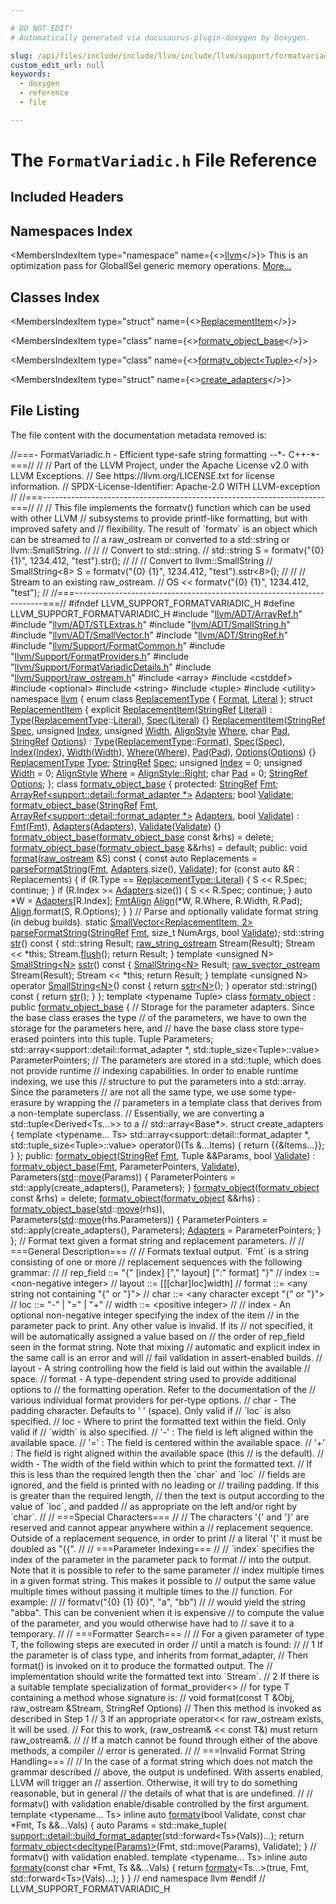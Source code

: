 ```yaml
---

# DO NOT EDIT!
# Automatically generated via docusaurus-plugin-doxygen by Doxygen.

slug: /api/files/include/include/llvm/include/llvm/support/formatvariadic-h
custom_edit_url: null
keywords:
  - doxygen
  - reference
  - file

---
```





# The `FormatVariadic.h` File Reference

<DoxygenPage pluginConfig={pluginConfig}>



## Included Headers

<IncludesList>
<IncludesListItem
  filePath="llvm/ADT/ArrayRef.h"
  permalink="/docs/api/files/include/include/llvm/include/llvm/adt/arrayref-h"
  isLocal="true" />
<IncludesListItem
  filePath="llvm/ADT/STLExtras.h"
  permalink="/docs/api/files/include/include/llvm/include/llvm/adt/stlextras-h"
  isLocal="true" />
<IncludesListItem
  filePath="llvm/ADT/SmallString.h"
  permalink="/docs/api/files/include/include/llvm/include/llvm/adt/smallstring-h"
  isLocal="true" />
<IncludesListItem
  filePath="llvm/ADT/SmallVector.h"
  permalink="/docs/api/files/include/include/llvm/include/llvm/adt/smallvector-h"
  isLocal="true" />
<IncludesListItem
  filePath="llvm/ADT/StringRef.h"
  permalink="/docs/api/files/include/include/llvm/include/llvm/adt/stringref-h"
  isLocal="true" />
<IncludesListItem
  filePath="llvm/Support/FormatCommon.h"
  permalink="/docs/api/files/include/include/llvm/include/llvm/support/formatcommon-h"
  isLocal="true" />
<IncludesListItem
  filePath="llvm/Support/FormatProviders.h"
  permalink="/docs/api/files/include/include/llvm/include/llvm/support/formatproviders-h"
  isLocal="true" />
<IncludesListItem
  filePath="llvm/Support/FormatVariadicDetails.h"
  permalink="/docs/api/files/include/include/llvm/include/llvm/support/formatvariadicdetails-h"
  isLocal="true" />
<IncludesListItem
  filePath="llvm/Support/raw_ostream.h"
  permalink="/docs/api/files/include/include/llvm/include/llvm/support/raw-ostream-h"
  isLocal="true" />
<IncludesListItem
  filePath="array"
  permalink=""
  isLocal="false" />
<IncludesListItem
  filePath="cstddef"
  permalink=""
  isLocal="false" />
<IncludesListItem
  filePath="optional"
  permalink=""
  isLocal="false" />
<IncludesListItem
  filePath="string"
  permalink=""
  isLocal="false" />
<IncludesListItem
  filePath="tuple"
  permalink=""
  isLocal="false" />
<IncludesListItem
  filePath="utility"
  permalink=""
  isLocal="false" />
</IncludesList>

## Namespaces Index

<MembersIndex>

<MembersIndexItem
  type="namespace"
  name={<><a href="/docs/api/namespaces/llvm">llvm</a></>}>
This is an optimization pass for GlobalISel generic memory operations. <a href="/docs/api/namespaces/llvm/#details">More...</a>
</MembersIndexItem>

</MembersIndex>

## Classes Index

<MembersIndex>

<MembersIndexItem
  type="struct"
  name={<><a href="/docs/api/structs/llvm/replacementitem">ReplacementItem</a></>}>
</MembersIndexItem>

<MembersIndexItem
  type="class"
  name={<><a href="/docs/api/classes/llvm/formatv-object-base">formatv_object_base</a></>}>
</MembersIndexItem>

<MembersIndexItem
  type="class"
  name={<><a href="/docs/api/classes/llvm/formatv-object">formatv_object&lt;Tuple&gt;</a></>}>
</MembersIndexItem>

<MembersIndexItem
  type="struct"
  name={<><a href="/docs/api/structs/llvm/formatv-object/create-adapters">create_adapters</a></>}>
</MembersIndexItem>

</MembersIndex>


## File Listing

The file content with the documentation metadata removed is:

<ProgramListing>

<Link id="l00001" /><CodeLine lineNumber="1"><span class="doxyHighlightComment">//===- FormatVariadic.h - Efficient type-safe string formatting --&#42;- C++-&#42;-===//</span></CodeLine>
<Link id="l00002" /><CodeLine lineNumber="2"><span class="doxyHighlightComment">//</span></CodeLine>
<Link id="l00003" /><CodeLine lineNumber="3"><span class="doxyHighlightComment">// Part of the LLVM Project, under the Apache License v2.0 with LLVM Exceptions.</span></CodeLine>
<Link id="l00004" /><CodeLine lineNumber="4"><span class="doxyHighlightComment">// See https://llvm.org/LICENSE.txt for license information.</span></CodeLine>
<Link id="l00005" /><CodeLine lineNumber="5"><span class="doxyHighlightComment">// SPDX-License-Identifier: Apache-2.0 WITH LLVM-exception</span></CodeLine>
<Link id="l00006" /><CodeLine lineNumber="6"><span class="doxyHighlightComment">//</span></CodeLine>
<Link id="l00007" /><CodeLine lineNumber="7"><span class="doxyHighlightComment">//===----------------------------------------------------------------------===//</span></CodeLine>
<Link id="l00008" /><CodeLine lineNumber="8"><span class="doxyHighlightComment">//</span></CodeLine>
<Link id="l00009" /><CodeLine lineNumber="9"><span class="doxyHighlightComment">// This file implements the formatv() function which can be used with other LLVM</span></CodeLine>
<Link id="l00010" /><CodeLine lineNumber="10"><span class="doxyHighlightComment">// subsystems to provide printf-like formatting, but with improved safety and</span></CodeLine>
<Link id="l00011" /><CodeLine lineNumber="11"><span class="doxyHighlightComment">// flexibility.  The result of &#96;formatv&#96; is an object which can be streamed to</span></CodeLine>
<Link id="l00012" /><CodeLine lineNumber="12"><span class="doxyHighlightComment">// a raw&#95;ostream or converted to a std::string or llvm::SmallString.</span></CodeLine>
<Link id="l00013" /><CodeLine lineNumber="13"><span class="doxyHighlightComment">//</span></CodeLine>
<Link id="l00014" /><CodeLine lineNumber="14"><span class="doxyHighlightComment">//   // Convert to std::string.</span></CodeLine>
<Link id="l00015" /><CodeLine lineNumber="15"><span class="doxyHighlightComment">//   std::string S = formatv(&quot;&#123;0&#125; &#123;1&#125;&quot;, 1234.412, &quot;test&quot;).str();</span></CodeLine>
<Link id="l00016" /><CodeLine lineNumber="16"><span class="doxyHighlightComment">//</span></CodeLine>
<Link id="l00017" /><CodeLine lineNumber="17"><span class="doxyHighlightComment">//   // Convert to llvm::SmallString</span></CodeLine>
<Link id="l00018" /><CodeLine lineNumber="18"><span class="doxyHighlightComment">//   SmallString&lt;8&gt; S = formatv(&quot;&#123;0&#125; &#123;1&#125;&quot;, 1234.412, &quot;test&quot;).sstr&lt;8&gt;();</span></CodeLine>
<Link id="l00019" /><CodeLine lineNumber="19"><span class="doxyHighlightComment">//</span></CodeLine>
<Link id="l00020" /><CodeLine lineNumber="20"><span class="doxyHighlightComment">//   // Stream to an existing raw&#95;ostream.</span></CodeLine>
<Link id="l00021" /><CodeLine lineNumber="21"><span class="doxyHighlightComment">//   OS &lt;&lt; formatv(&quot;&#123;0&#125; &#123;1&#125;&quot;, 1234.412, &quot;test&quot;);</span></CodeLine>
<Link id="l00022" /><CodeLine lineNumber="22"><span class="doxyHighlightComment">//</span></CodeLine>
<Link id="l00023" /><CodeLine lineNumber="23"><span class="doxyHighlightComment">//===----------------------------------------------------------------------===//</span></CodeLine>
<Link id="l00024" /><CodeLine lineNumber="24"></CodeLine>
<Link id="l00025" /><CodeLine lineNumber="25"><span class="doxyHighlightPreprocessor">#ifndef LLVM&#95;SUPPORT&#95;FORMATVARIADIC&#95;H</span></CodeLine>
<Link id="l00026" /><CodeLine lineNumber="26"><span class="doxyHighlightPreprocessor">#define LLVM&#95;SUPPORT&#95;FORMATVARIADIC&#95;H</span></CodeLine>
<Link id="l00027" /><CodeLine lineNumber="27"></CodeLine>
<Link id="l00028" /><CodeLine lineNumber="28"><span class="doxyHighlightPreprocessor">#include &quot;<a href="/docs/api/files/include/include/llvm/include/llvm/adt/arrayref-h">llvm/ADT/ArrayRef.h</a>&quot;</span></CodeLine>
<Link id="l00029" /><CodeLine lineNumber="29"><span class="doxyHighlightPreprocessor">#include &quot;<a href="/docs/api/files/include/include/llvm/include/llvm/adt/stlextras-h">llvm/ADT/STLExtras.h</a>&quot;</span></CodeLine>
<Link id="l00030" /><CodeLine lineNumber="30"><span class="doxyHighlightPreprocessor">#include &quot;<a href="/docs/api/files/include/include/llvm/include/llvm/adt/smallstring-h">llvm/ADT/SmallString.h</a>&quot;</span></CodeLine>
<Link id="l00031" /><CodeLine lineNumber="31"><span class="doxyHighlightPreprocessor">#include &quot;<a href="/docs/api/files/include/include/llvm/include/llvm/adt/smallvector-h">llvm/ADT/SmallVector.h</a>&quot;</span></CodeLine>
<Link id="l00032" /><CodeLine lineNumber="32"><span class="doxyHighlightPreprocessor">#include &quot;<a href="/docs/api/files/include/include/llvm/include/llvm/adt/stringref-h">llvm/ADT/StringRef.h</a>&quot;</span></CodeLine>
<Link id="l00033" /><CodeLine lineNumber="33"><span class="doxyHighlightPreprocessor">#include &quot;<a href="/docs/api/files/include/include/llvm/include/llvm/support/formatcommon-h">llvm/Support/FormatCommon.h</a>&quot;</span></CodeLine>
<Link id="l00034" /><CodeLine lineNumber="34"><span class="doxyHighlightPreprocessor">#include &quot;<a href="/docs/api/files/include/include/llvm/include/llvm/support/formatproviders-h">llvm/Support/FormatProviders.h</a>&quot;</span></CodeLine>
<Link id="l00035" /><CodeLine lineNumber="35"><span class="doxyHighlightPreprocessor">#include &quot;<a href="/docs/api/files/include/include/llvm/include/llvm/support/formatvariadicdetails-h">llvm/Support/FormatVariadicDetails.h</a>&quot;</span></CodeLine>
<Link id="l00036" /><CodeLine lineNumber="36"><span class="doxyHighlightPreprocessor">#include &quot;<a href="/docs/api/files/include/include/llvm/include/llvm/support/raw-ostream-h">llvm/Support/raw&#95;ostream.h</a>&quot;</span></CodeLine>
<Link id="l00037" /><CodeLine lineNumber="37"><span class="doxyHighlightPreprocessor">#include &lt;array&gt;</span></CodeLine>
<Link id="l00038" /><CodeLine lineNumber="38"><span class="doxyHighlightPreprocessor">#include &lt;cstddef&gt;</span></CodeLine>
<Link id="l00039" /><CodeLine lineNumber="39"><span class="doxyHighlightPreprocessor">#include &lt;optional&gt;</span></CodeLine>
<Link id="l00040" /><CodeLine lineNumber="40"><span class="doxyHighlightPreprocessor">#include &lt;string&gt;</span></CodeLine>
<Link id="l00041" /><CodeLine lineNumber="41"><span class="doxyHighlightPreprocessor">#include &lt;tuple&gt;</span></CodeLine>
<Link id="l00042" /><CodeLine lineNumber="42"><span class="doxyHighlightPreprocessor">#include &lt;utility&gt;</span></CodeLine>
<Link id="l00043" /><CodeLine lineNumber="43"></CodeLine>
<Link id="l00044" /><CodeLine lineNumber="44"><span class="doxyHighlightKeyword">namespace </span><span class="doxyHighlight"><a href="/docs/api/namespaces/llvm">llvm</a> &#123;</span></CodeLine>
<Link id="l00045" /><CodeLine lineNumber="45"></CodeLine>
<Link id="l00046" /><CodeLine lineNumber="46" lineLink="/docs/api/namespaces/llvm/#ab7530cd22b8952cb41774507dd40c6f3a520d0db389f362bf79ef56ca0af3dcab"><span class="doxyHighlightKeyword">enum class</span><span class="doxyHighlight"> <a href="/docs/api/namespaces/llvm/#ab7530cd22b8952cb41774507dd40c6f3">ReplacementType</a> &#123; <a href="/docs/api/namespaces/llvm/#ab7530cd22b8952cb41774507dd40c6f3a520d0db389f362bf79ef56ca0af3dcab">Format</a>, <a href="/docs/api/namespaces/llvm/#ab7530cd22b8952cb41774507dd40c6f3ad7da1b76e5799f53a399b7a96ba67437">Literal</a> &#125;;</span></CodeLine>
<Link id="l00047" /><CodeLine lineNumber="47"></CodeLine>
<Link id="l00048" /><CodeLine lineNumber="48" lineLink="/docs/api/structs/llvm/replacementitem"><span class="doxyHighlightKeyword">struct </span><span class="doxyHighlight"><a href="/docs/api/structs/llvm/replacementitem/#a50fb2c8a5cad6f67e1480022a3c579ef">ReplacementItem</a> &#123;</span></CodeLine>
<Link id="l00049" /><CodeLine lineNumber="49" lineLink="/docs/api/structs/llvm/replacementitem/#a50fb2c8a5cad6f67e1480022a3c579ef"><span class="doxyHighlight">  </span><span class="doxyHighlightKeyword">explicit</span><span class="doxyHighlight"> <a href="/docs/api/structs/llvm/replacementitem/#a50fb2c8a5cad6f67e1480022a3c579ef">ReplacementItem</a>(<a href="/docs/api/classes/llvm/stringref">StringRef</a> <a href="/docs/api/namespaces/llvm/#ab7530cd22b8952cb41774507dd40c6f3ad7da1b76e5799f53a399b7a96ba67437">Literal</a>)</span></CodeLine>
<Link id="l00050" /><CodeLine lineNumber="50"><span class="doxyHighlight">      : <a href="/docs/api/structs/llvm/replacementitem/#aecd8934ecbef278d0bc51e2882329742">Type</a>(<a href="/docs/api/namespaces/llvm/#ab7530cd22b8952cb41774507dd40c6f3">ReplacementType</a>::<a href="/docs/api/namespaces/llvm/#ab7530cd22b8952cb41774507dd40c6f3ad7da1b76e5799f53a399b7a96ba67437">Literal</a>), <a href="/docs/api/structs/llvm/replacementitem/#af74d1bc812fb5e29c9d62214bfda267e">Spec</a>(<a href="/docs/api/namespaces/llvm/#ab7530cd22b8952cb41774507dd40c6f3ad7da1b76e5799f53a399b7a96ba67437">Literal</a>) &#123;&#125;</span></CodeLine>
<Link id="l00051" /><CodeLine lineNumber="51" lineLink="/docs/api/structs/llvm/replacementitem/#ad01e73463b1e61aa46ad4500058dde88"><span class="doxyHighlight">  <a href="/docs/api/structs/llvm/replacementitem/#ad01e73463b1e61aa46ad4500058dde88">ReplacementItem</a>(<a href="/docs/api/classes/llvm/stringref">StringRef</a> <a href="/docs/api/structs/llvm/replacementitem/#af74d1bc812fb5e29c9d62214bfda267e">Spec</a>, </span><span class="doxyHighlightKeywordType">unsigned</span><span class="doxyHighlight"> <a href="/docs/api/structs/llvm/replacementitem/#a15b126dea4b958287fbf7082a5b07810">Index</a>, </span><span class="doxyHighlightKeywordType">unsigned</span><span class="doxyHighlight"> <a href="/docs/api/structs/llvm/replacementitem/#a7713c86ec87c24d10b938ce323d70858">Width</a>,</span></CodeLine>
<Link id="l00052" /><CodeLine lineNumber="52"><span class="doxyHighlight">                  <a href="/docs/api/namespaces/llvm/#a2554a96c67bdd7d0a62855a844ec55b0">AlignStyle</a> <a href="/docs/api/structs/llvm/replacementitem/#a90e110a31237911dc9a78bfe5d054be6">Where</a>, </span><span class="doxyHighlightKeywordType">char</span><span class="doxyHighlight"> <a href="/docs/api/structs/llvm/replacementitem/#acf1f31c89c9525af4f2168c8d240a5cb">Pad</a>, <a href="/docs/api/classes/llvm/stringref">StringRef</a> <a href="/docs/api/structs/llvm/replacementitem/#a635fe74171d923f4b96088492bf1d488">Options</a>)</span></CodeLine>
<Link id="l00053" /><CodeLine lineNumber="53"><span class="doxyHighlight">      : <a href="/docs/api/structs/llvm/replacementitem/#aecd8934ecbef278d0bc51e2882329742">Type</a>(<a href="/docs/api/namespaces/llvm/#ab7530cd22b8952cb41774507dd40c6f3">ReplacementType</a>::<a href="/docs/api/namespaces/llvm/#ab7530cd22b8952cb41774507dd40c6f3a520d0db389f362bf79ef56ca0af3dcab">Format</a>), <a href="/docs/api/structs/llvm/replacementitem/#af74d1bc812fb5e29c9d62214bfda267e">Spec</a>(<a href="/docs/api/structs/llvm/replacementitem/#af74d1bc812fb5e29c9d62214bfda267e">Spec</a>), <a href="/docs/api/structs/llvm/replacementitem/#a15b126dea4b958287fbf7082a5b07810">Index</a>(<a href="/docs/api/structs/llvm/replacementitem/#a15b126dea4b958287fbf7082a5b07810">Index</a>), <a href="/docs/api/structs/llvm/replacementitem/#a7713c86ec87c24d10b938ce323d70858">Width</a>(<a href="/docs/api/structs/llvm/replacementitem/#a7713c86ec87c24d10b938ce323d70858">Width</a>),</span></CodeLine>
<Link id="l00054" /><CodeLine lineNumber="54"><span class="doxyHighlight">        <a href="/docs/api/structs/llvm/replacementitem/#a90e110a31237911dc9a78bfe5d054be6">Where</a>(<a href="/docs/api/structs/llvm/replacementitem/#a90e110a31237911dc9a78bfe5d054be6">Where</a>), <a href="/docs/api/structs/llvm/replacementitem/#acf1f31c89c9525af4f2168c8d240a5cb">Pad</a>(<a href="/docs/api/structs/llvm/replacementitem/#acf1f31c89c9525af4f2168c8d240a5cb">Pad</a>), <a href="/docs/api/structs/llvm/replacementitem/#a635fe74171d923f4b96088492bf1d488">Options</a>(<a href="/docs/api/structs/llvm/replacementitem/#a635fe74171d923f4b96088492bf1d488">Options</a>) &#123;&#125;</span></CodeLine>
<Link id="l00055" /><CodeLine lineNumber="55"></CodeLine>
<Link id="l00056" /><CodeLine lineNumber="56" lineLink="/docs/api/structs/llvm/replacementitem/#aecd8934ecbef278d0bc51e2882329742"><span class="doxyHighlight">  <a href="/docs/api/namespaces/llvm/#ab7530cd22b8952cb41774507dd40c6f3">ReplacementType</a> <a href="/docs/api/structs/llvm/replacementitem/#aecd8934ecbef278d0bc51e2882329742">Type</a>;</span></CodeLine>
<Link id="l00057" /><CodeLine lineNumber="57" lineLink="/docs/api/structs/llvm/replacementitem/#af74d1bc812fb5e29c9d62214bfda267e"><span class="doxyHighlight">  <a href="/docs/api/classes/llvm/stringref">StringRef</a> <a href="/docs/api/structs/llvm/replacementitem/#af74d1bc812fb5e29c9d62214bfda267e">Spec</a>;</span></CodeLine>
<Link id="l00058" /><CodeLine lineNumber="58" lineLink="/docs/api/structs/llvm/replacementitem/#a15b126dea4b958287fbf7082a5b07810"><span class="doxyHighlight">  </span><span class="doxyHighlightKeywordType">unsigned</span><span class="doxyHighlight"> <a href="/docs/api/structs/llvm/replacementitem/#a15b126dea4b958287fbf7082a5b07810">Index</a> = 0;</span></CodeLine>
<Link id="l00059" /><CodeLine lineNumber="59" lineLink="/docs/api/structs/llvm/replacementitem/#a7713c86ec87c24d10b938ce323d70858"><span class="doxyHighlight">  </span><span class="doxyHighlightKeywordType">unsigned</span><span class="doxyHighlight"> <a href="/docs/api/structs/llvm/replacementitem/#a7713c86ec87c24d10b938ce323d70858">Width</a> = 0;</span></CodeLine>
<Link id="l00060" /><CodeLine lineNumber="60" lineLink="/docs/api/structs/llvm/replacementitem/#a90e110a31237911dc9a78bfe5d054be6"><span class="doxyHighlight">  <a href="/docs/api/namespaces/llvm/#a2554a96c67bdd7d0a62855a844ec55b0">AlignStyle</a> <a href="/docs/api/structs/llvm/replacementitem/#a90e110a31237911dc9a78bfe5d054be6">Where</a> = <a href="/docs/api/namespaces/llvm/#a2554a96c67bdd7d0a62855a844ec55b0a92b09c7c48c520c3c55e497875da437c">AlignStyle::Right</a>;</span></CodeLine>
<Link id="l00061" /><CodeLine lineNumber="61" lineLink="/docs/api/structs/llvm/replacementitem/#acf1f31c89c9525af4f2168c8d240a5cb"><span class="doxyHighlight">  </span><span class="doxyHighlightKeywordType">char</span><span class="doxyHighlight"> <a href="/docs/api/structs/llvm/replacementitem/#acf1f31c89c9525af4f2168c8d240a5cb">Pad</a> = 0;</span></CodeLine>
<Link id="l00062" /><CodeLine lineNumber="62" lineLink="/docs/api/structs/llvm/replacementitem/#a635fe74171d923f4b96088492bf1d488"><span class="doxyHighlight">  <a href="/docs/api/classes/llvm/stringref">StringRef</a> <a href="/docs/api/structs/llvm/replacementitem/#a635fe74171d923f4b96088492bf1d488">Options</a>;</span></CodeLine>
<Link id="l00063" /><CodeLine lineNumber="63"><span class="doxyHighlight">&#125;;</span></CodeLine>
<Link id="l00064" /><CodeLine lineNumber="64"></CodeLine>
<Link id="l00065" /><CodeLine lineNumber="65" lineLink="/docs/api/classes/llvm/formatv-object-base"><span class="doxyHighlightKeyword">class </span><span class="doxyHighlight"><a href="/docs/api/classes/llvm/formatv-object-base/#a5ecf8eb658bde7495b1e140fc67668d4">formatv&#95;object&#95;base</a> &#123;</span></CodeLine>
<Link id="l00066" /><CodeLine lineNumber="66"><span class="doxyHighlightKeyword">protected</span><span class="doxyHighlight">:</span></CodeLine>
<Link id="l00067" /><CodeLine lineNumber="67" lineLink="/docs/api/classes/llvm/formatv-object-base/#a454b6b825ab87db9fd04519ef66825dd"><span class="doxyHighlight">  <a href="/docs/api/classes/llvm/stringref">StringRef</a> <a href="/docs/api/classes/llvm/formatv-object-base/#a454b6b825ab87db9fd04519ef66825dd">Fmt</a>;</span></CodeLine>
<Link id="l00068" /><CodeLine lineNumber="68" lineLink="/docs/api/classes/llvm/formatv-object-base/#a9c3d07d59e6f327f85e31c78a38db685"><span class="doxyHighlight">  <a href="/docs/api/classes/llvm/arrayref">ArrayRef&lt;support::detail::format&#95;adapter &#42;&gt;</a> <a href="/docs/api/classes/llvm/formatv-object-base/#a9c3d07d59e6f327f85e31c78a38db685">Adapters</a>;</span></CodeLine>
<Link id="l00069" /><CodeLine lineNumber="69" lineLink="/docs/api/classes/llvm/formatv-object-base/#a03e52ddd60b2a1047b17ad0c5c5122dc"><span class="doxyHighlight">  </span><span class="doxyHighlightKeywordType">bool</span><span class="doxyHighlight"> <a href="/docs/api/classes/llvm/formatv-object-base/#a03e52ddd60b2a1047b17ad0c5c5122dc">Validate</a>;</span></CodeLine>
<Link id="l00070" /><CodeLine lineNumber="70"></CodeLine>
<Link id="l00071" /><CodeLine lineNumber="71" lineLink="/docs/api/classes/llvm/formatv-object-base/#a5ecf8eb658bde7495b1e140fc67668d4"><span class="doxyHighlight">  <a href="/docs/api/classes/llvm/formatv-object-base/#a5ecf8eb658bde7495b1e140fc67668d4">formatv&#95;object&#95;base</a>(<a href="/docs/api/classes/llvm/stringref">StringRef</a> <a href="/docs/api/classes/llvm/formatv-object-base/#a454b6b825ab87db9fd04519ef66825dd">Fmt</a>,</span></CodeLine>
<Link id="l00072" /><CodeLine lineNumber="72"><span class="doxyHighlight">                      <a href="/docs/api/classes/llvm/arrayref">ArrayRef&lt;support::detail::format&#95;adapter &#42;&gt;</a> <a href="/docs/api/classes/llvm/formatv-object-base/#a9c3d07d59e6f327f85e31c78a38db685">Adapters</a>,</span></CodeLine>
<Link id="l00073" /><CodeLine lineNumber="73"><span class="doxyHighlight">                      </span><span class="doxyHighlightKeywordType">bool</span><span class="doxyHighlight"> <a href="/docs/api/classes/llvm/formatv-object-base/#a03e52ddd60b2a1047b17ad0c5c5122dc">Validate</a>)</span></CodeLine>
<Link id="l00074" /><CodeLine lineNumber="74"><span class="doxyHighlight">      : <a href="/docs/api/classes/llvm/formatv-object-base/#a454b6b825ab87db9fd04519ef66825dd">Fmt</a>(<a href="/docs/api/classes/llvm/formatv-object-base/#a454b6b825ab87db9fd04519ef66825dd">Fmt</a>), <a href="/docs/api/classes/llvm/formatv-object-base/#a9c3d07d59e6f327f85e31c78a38db685">Adapters</a>(<a href="/docs/api/classes/llvm/formatv-object-base/#a9c3d07d59e6f327f85e31c78a38db685">Adapters</a>), <a href="/docs/api/classes/llvm/formatv-object-base/#a03e52ddd60b2a1047b17ad0c5c5122dc">Validate</a>(<a href="/docs/api/classes/llvm/formatv-object-base/#a03e52ddd60b2a1047b17ad0c5c5122dc">Validate</a>) &#123;&#125;</span></CodeLine>
<Link id="l00075" /><CodeLine lineNumber="75"></CodeLine>
<Link id="l00076" /><CodeLine lineNumber="76" lineLink="/docs/api/classes/llvm/formatv-object-base/#aa5c21ad581f8118b36c74491bb6e6e55"><span class="doxyHighlight">  <a href="/docs/api/classes/llvm/formatv-object-base/#aa5c21ad581f8118b36c74491bb6e6e55">formatv&#95;object&#95;base</a>(<a href="/docs/api/classes/llvm/formatv-object-base/#a5ecf8eb658bde7495b1e140fc67668d4">formatv&#95;object&#95;base</a> </span><span class="doxyHighlightKeyword">const</span><span class="doxyHighlight"> &amp;rhs) = </span><span class="doxyHighlightKeyword">delete</span><span class="doxyHighlight">;</span></CodeLine>
<Link id="l00077" /><CodeLine lineNumber="77" lineLink="/docs/api/classes/llvm/formatv-object-base/#a1fbeebe4e188bdddf6cfec3f89f7c6fd"><span class="doxyHighlight">  <a href="/docs/api/classes/llvm/formatv-object-base/#a1fbeebe4e188bdddf6cfec3f89f7c6fd">formatv&#95;object&#95;base</a>(<a href="/docs/api/classes/llvm/formatv-object-base/#a5ecf8eb658bde7495b1e140fc67668d4">formatv&#95;object&#95;base</a> &amp;&amp;rhs) = </span><span class="doxyHighlightKeywordFlow">default</span><span class="doxyHighlight">;</span></CodeLine>
<Link id="l00078" /><CodeLine lineNumber="78"></CodeLine>
<Link id="l00079" /><CodeLine lineNumber="79"><span class="doxyHighlightKeyword">public</span><span class="doxyHighlight">:</span></CodeLine>
<Link id="l00080" /><CodeLine lineNumber="80" lineLink="/docs/api/classes/llvm/formatv-object-base/#a1909dc6f7823cf0b4c30885197406471"><span class="doxyHighlight">  </span><span class="doxyHighlightKeywordType">void</span><span class="doxyHighlight"> <a href="/docs/api/classes/llvm/formatv-object-base/#a1909dc6f7823cf0b4c30885197406471">format</a>(<a href="/docs/api/classes/llvm/raw-ostream">raw&#95;ostream</a> &amp;S)</span><span class="doxyHighlightKeyword"> const </span><span class="doxyHighlight">&#123;</span></CodeLine>
<Link id="l00081" /><CodeLine lineNumber="81"><span class="doxyHighlight">    </span><span class="doxyHighlightKeyword">const</span><span class="doxyHighlight"> </span><span class="doxyHighlightKeyword">auto</span><span class="doxyHighlight"> Replacements = <a href="/docs/api/classes/llvm/formatv-object-base/#a3daaa42a47524368df5608cccd1f6b66">parseFormatString</a>(<a href="/docs/api/classes/llvm/formatv-object-base/#a454b6b825ab87db9fd04519ef66825dd">Fmt</a>, <a href="/docs/api/classes/llvm/formatv-object-base/#a9c3d07d59e6f327f85e31c78a38db685">Adapters</a>.size(), <a href="/docs/api/classes/llvm/formatv-object-base/#a03e52ddd60b2a1047b17ad0c5c5122dc">Validate</a>);</span></CodeLine>
<Link id="l00082" /><CodeLine lineNumber="82"><span class="doxyHighlight">    </span><span class="doxyHighlightKeywordFlow">for</span><span class="doxyHighlight"> (</span><span class="doxyHighlightKeyword">const</span><span class="doxyHighlight"> </span><span class="doxyHighlightKeyword">auto</span><span class="doxyHighlight"> &amp;R : Replacements) &#123;</span></CodeLine>
<Link id="l00083" /><CodeLine lineNumber="83"><span class="doxyHighlight">      </span><span class="doxyHighlightKeywordFlow">if</span><span class="doxyHighlight"> (R.Type == <a href="/docs/api/namespaces/llvm/#ab7530cd22b8952cb41774507dd40c6f3ad7da1b76e5799f53a399b7a96ba67437">ReplacementType::Literal</a>) &#123;</span></CodeLine>
<Link id="l00084" /><CodeLine lineNumber="84"><span class="doxyHighlight">        S &lt;&lt; R.Spec;</span></CodeLine>
<Link id="l00085" /><CodeLine lineNumber="85"><span class="doxyHighlight">        </span><span class="doxyHighlightKeywordFlow">continue</span><span class="doxyHighlight">;</span></CodeLine>
<Link id="l00086" /><CodeLine lineNumber="86"><span class="doxyHighlight">      &#125;</span></CodeLine>
<Link id="l00087" /><CodeLine lineNumber="87"><span class="doxyHighlight">      </span><span class="doxyHighlightKeywordFlow">if</span><span class="doxyHighlight"> (R.Index &gt;= <a href="/docs/api/classes/llvm/formatv-object-base/#a9c3d07d59e6f327f85e31c78a38db685">Adapters</a>.size()) &#123;</span></CodeLine>
<Link id="l00088" /><CodeLine lineNumber="88"><span class="doxyHighlight">        S &lt;&lt; R.Spec;</span></CodeLine>
<Link id="l00089" /><CodeLine lineNumber="89"><span class="doxyHighlight">        </span><span class="doxyHighlightKeywordFlow">continue</span><span class="doxyHighlight">;</span></CodeLine>
<Link id="l00090" /><CodeLine lineNumber="90"><span class="doxyHighlight">      &#125;</span></CodeLine>
<Link id="l00091" /><CodeLine lineNumber="91"></CodeLine>
<Link id="l00092" /><CodeLine lineNumber="92"><span class="doxyHighlight">      </span><span class="doxyHighlightKeyword">auto</span><span class="doxyHighlight"> &#42;W = <a href="/docs/api/classes/llvm/formatv-object-base/#a9c3d07d59e6f327f85e31c78a38db685">Adapters</a>&#91;R.Index&#93;;</span></CodeLine>
<Link id="l00093" /><CodeLine lineNumber="93"></CodeLine>
<Link id="l00094" /><CodeLine lineNumber="94"><span class="doxyHighlight">      <a href="/docs/api/structs/llvm/fmtalign">FmtAlign</a> <a href="/docs/api/structs/llvm/align">Align</a>(&#42;W, R.Where, R.Width, R.Pad);</span></CodeLine>
<Link id="l00095" /><CodeLine lineNumber="95"><span class="doxyHighlight">      <a href="/docs/api/structs/llvm/align">Align</a>.format(S, R.Options);</span></CodeLine>
<Link id="l00096" /><CodeLine lineNumber="96"><span class="doxyHighlight">    &#125;</span></CodeLine>
<Link id="l00097" /><CodeLine lineNumber="97"><span class="doxyHighlight">  &#125;</span></CodeLine>
<Link id="l00098" /><CodeLine lineNumber="98"></CodeLine>
<Link id="l00099" /><CodeLine lineNumber="99"><span class="doxyHighlight">  </span><span class="doxyHighlightComment">// Parse and optionally validate format string (in debug builds).</span></CodeLine>
<Link id="l00100" /><CodeLine lineNumber="100"><span class="doxyHighlight">  </span><span class="doxyHighlightKeyword">static</span><span class="doxyHighlight"> <a href="/docs/api/classes/llvm/smallvector">SmallVector&lt;ReplacementItem, 2&gt;</a></span></CodeLine>
<Link id="l00101" /><CodeLine lineNumber="101"><span class="doxyHighlight">  <a href="/docs/api/classes/llvm/formatv-object-base/#a3daaa42a47524368df5608cccd1f6b66">parseFormatString</a>(<a href="/docs/api/classes/llvm/stringref">StringRef</a> <a href="/docs/api/classes/llvm/formatv-object-base/#a454b6b825ab87db9fd04519ef66825dd">Fmt</a>, </span><span class="doxyHighlightKeywordType">size&#95;t</span><span class="doxyHighlight"> NumArgs, </span><span class="doxyHighlightKeywordType">bool</span><span class="doxyHighlight"> <a href="/docs/api/classes/llvm/formatv-object-base/#a03e52ddd60b2a1047b17ad0c5c5122dc">Validate</a>);</span></CodeLine>
<Link id="l00102" /><CodeLine lineNumber="102"></CodeLine>
<Link id="l00103" /><CodeLine lineNumber="103" lineLink="/docs/api/classes/llvm/formatv-object-base/#aaaf577b5205c929de4042770a32a9517"><span class="doxyHighlight">  std::string <a href="/docs/api/classes/llvm/formatv-object-base/#aaaf577b5205c929de4042770a32a9517">str</a>()</span><span class="doxyHighlightKeyword"> const </span><span class="doxyHighlight">&#123;</span></CodeLine>
<Link id="l00104" /><CodeLine lineNumber="104"><span class="doxyHighlight">    std::string Result;</span></CodeLine>
<Link id="l00105" /><CodeLine lineNumber="105"><span class="doxyHighlight">    <a href="/docs/api/classes/llvm/raw-string-ostream">raw&#95;string&#95;ostream</a> Stream(Result);</span></CodeLine>
<Link id="l00106" /><CodeLine lineNumber="106"><span class="doxyHighlight">    Stream &lt;&lt; &#42;</span><span class="doxyHighlightKeyword">this</span><span class="doxyHighlight">;</span></CodeLine>
<Link id="l00107" /><CodeLine lineNumber="107"><span class="doxyHighlight">    Stream.<a href="/docs/api/classes/llvm/raw-ostream/#a520bdf57dfe3e73abb53d482893f0a27">flush</a>();</span></CodeLine>
<Link id="l00108" /><CodeLine lineNumber="108"><span class="doxyHighlight">    </span><span class="doxyHighlightKeywordFlow">return</span><span class="doxyHighlight"> Result;</span></CodeLine>
<Link id="l00109" /><CodeLine lineNumber="109"><span class="doxyHighlight">  &#125;</span></CodeLine>
<Link id="l00110" /><CodeLine lineNumber="110"></CodeLine>
<Link id="l00111" /><CodeLine lineNumber="111" lineLink="/docs/api/classes/llvm/formatv-object-base/#ac64f67e3ce4b19a97cf56329d93808f7"><span class="doxyHighlight">  </span><span class="doxyHighlightKeyword">template</span><span class="doxyHighlight"> &lt;</span><span class="doxyHighlightKeywordType">unsigned</span><span class="doxyHighlight"> N&gt; <a href="/docs/api/classes/llvm/smallstring">SmallString&lt;N&gt;</a> <a href="/docs/api/classes/llvm/formatv-object-base/#ac64f67e3ce4b19a97cf56329d93808f7">sstr</a>()</span><span class="doxyHighlightKeyword"> const </span><span class="doxyHighlight">&#123;</span></CodeLine>
<Link id="l00112" /><CodeLine lineNumber="112"><span class="doxyHighlight">    <a href="/docs/api/classes/llvm/smallstring">SmallString&lt;N&gt;</a> Result;</span></CodeLine>
<Link id="l00113" /><CodeLine lineNumber="113"><span class="doxyHighlight">    <a href="/docs/api/classes/llvm/raw-svector-ostream">raw&#95;svector&#95;ostream</a> Stream(Result);</span></CodeLine>
<Link id="l00114" /><CodeLine lineNumber="114"><span class="doxyHighlight">    Stream &lt;&lt; &#42;</span><span class="doxyHighlightKeyword">this</span><span class="doxyHighlight">;</span></CodeLine>
<Link id="l00115" /><CodeLine lineNumber="115"><span class="doxyHighlight">    </span><span class="doxyHighlightKeywordFlow">return</span><span class="doxyHighlight"> Result;</span></CodeLine>
<Link id="l00116" /><CodeLine lineNumber="116"><span class="doxyHighlight">  &#125;</span></CodeLine>
<Link id="l00117" /><CodeLine lineNumber="117"></CodeLine>
<Link id="l00118" /><CodeLine lineNumber="118" lineLink="/docs/api/classes/llvm/formatv-object-base/#a049f9b544d4b25131f1315ade59ae85c"><span class="doxyHighlight">  </span><span class="doxyHighlightKeyword">template</span><span class="doxyHighlight"> &lt;</span><span class="doxyHighlightKeywordType">unsigned</span><span class="doxyHighlight"> N&gt; </span><span class="doxyHighlightKeyword">operator</span><span class="doxyHighlight"> <a href="/docs/api/classes/llvm/smallstring">SmallString&lt;N&gt;</a>()</span><span class="doxyHighlightKeyword"> const </span><span class="doxyHighlight">&#123; </span><span class="doxyHighlightKeywordFlow">return</span><span class="doxyHighlight"> <a href="/docs/api/classes/llvm/formatv-object-base/#ac64f67e3ce4b19a97cf56329d93808f7">sstr&lt;N&gt;</a>(); &#125;</span></CodeLine>
<Link id="l00119" /><CodeLine lineNumber="119"></CodeLine>
<Link id="l00120" /><CodeLine lineNumber="120" lineLink="/docs/api/classes/llvm/formatv-object-base/#a55fca63540d9b9771aab2e2ef22102cd"><span class="doxyHighlight">  </span><span class="doxyHighlightKeyword">operator</span><span class="doxyHighlight"> std::string()</span><span class="doxyHighlightKeyword"> const </span><span class="doxyHighlight">&#123; </span><span class="doxyHighlightKeywordFlow">return</span><span class="doxyHighlight"> <a href="/docs/api/classes/llvm/formatv-object-base/#aaaf577b5205c929de4042770a32a9517">str</a>(); &#125;</span></CodeLine>
<Link id="l00121" /><CodeLine lineNumber="121"><span class="doxyHighlight">&#125;;</span></CodeLine>
<Link id="l00122" /><CodeLine lineNumber="122"></CodeLine>
<Link id="l00123" /><CodeLine lineNumber="123" lineLink="/docs/api/classes/llvm/formatv-object"><span class="doxyHighlightKeyword">template</span><span class="doxyHighlight"> &lt;</span><span class="doxyHighlightKeyword">typename</span><span class="doxyHighlight"> Tuple&gt; </span><span class="doxyHighlightKeyword">class </span><span class="doxyHighlight"><a href="/docs/api/classes/llvm/formatv-object/#a974591deeb830e3934264cf6b34fefbe">formatv&#95;object</a> : </span><span class="doxyHighlightKeyword">public</span><span class="doxyHighlight"> <a href="/docs/api/classes/llvm/formatv-object-base/#a5ecf8eb658bde7495b1e140fc67668d4">formatv&#95;object&#95;base</a> &#123;</span></CodeLine>
<Link id="l00124" /><CodeLine lineNumber="124"><span class="doxyHighlight">  </span><span class="doxyHighlightComment">// Storage for the parameter adapters.  Since the base class erases the type</span></CodeLine>
<Link id="l00125" /><CodeLine lineNumber="125"><span class="doxyHighlight">  </span><span class="doxyHighlightComment">// of the parameters, we have to own the storage for the parameters here, and</span></CodeLine>
<Link id="l00126" /><CodeLine lineNumber="126"><span class="doxyHighlight">  </span><span class="doxyHighlightComment">// have the base class store type-erased pointers into this tuple.</span></CodeLine>
<Link id="l00127" /><CodeLine lineNumber="127"><span class="doxyHighlight">  Tuple Parameters;</span></CodeLine>
<Link id="l00128" /><CodeLine lineNumber="128"><span class="doxyHighlight">  std::array&lt;support::detail::format&#95;adapter &#42;, std::tuple&#95;size&lt;Tuple&gt;::value&gt;</span></CodeLine>
<Link id="l00129" /><CodeLine lineNumber="129"><span class="doxyHighlight">      ParameterPointers;</span></CodeLine>
<Link id="l00130" /><CodeLine lineNumber="130"></CodeLine>
<Link id="l00131" /><CodeLine lineNumber="131"><span class="doxyHighlight">  </span><span class="doxyHighlightComment">// The parameters are stored in a std::tuple, which does not provide runtime</span></CodeLine>
<Link id="l00132" /><CodeLine lineNumber="132"><span class="doxyHighlight">  </span><span class="doxyHighlightComment">// indexing capabilities.  In order to enable runtime indexing, we use this</span></CodeLine>
<Link id="l00133" /><CodeLine lineNumber="133"><span class="doxyHighlight">  </span><span class="doxyHighlightComment">// structure to put the parameters into a std::array.  Since the parameters</span></CodeLine>
<Link id="l00134" /><CodeLine lineNumber="134"><span class="doxyHighlight">  </span><span class="doxyHighlightComment">// are not all the same type, we use some type-erasure by wrapping the</span></CodeLine>
<Link id="l00135" /><CodeLine lineNumber="135"><span class="doxyHighlight">  </span><span class="doxyHighlightComment">// parameters in a template class that derives from a non-template superclass.</span></CodeLine>
<Link id="l00136" /><CodeLine lineNumber="136"><span class="doxyHighlight">  </span><span class="doxyHighlightComment">// Essentially, we are converting a std::tuple&lt;Derived&lt;Ts...&gt;&gt; to a</span></CodeLine>
<Link id="l00137" /><CodeLine lineNumber="137"><span class="doxyHighlight">  </span><span class="doxyHighlightComment">// std::array&lt;Base&#42;&gt;.</span></CodeLine>
<Link id="l00138" /><CodeLine lineNumber="138"><span class="doxyHighlight">  </span><span class="doxyHighlightKeyword">struct </span><span class="doxyHighlight">create&#95;adapters &#123;</span></CodeLine>
<Link id="l00139" /><CodeLine lineNumber="139"><span class="doxyHighlight">    </span><span class="doxyHighlightKeyword">template</span><span class="doxyHighlight"> &lt;</span><span class="doxyHighlightKeyword">typename</span><span class="doxyHighlight">... Ts&gt;</span></CodeLine>
<Link id="l00140" /><CodeLine lineNumber="140"><span class="doxyHighlight">    std::array&lt;support::detail::format&#95;adapter &#42;, std::tuple&#95;size&lt;Tuple&gt;::value&gt;</span></CodeLine>
<Link id="l00141" /><CodeLine lineNumber="141"><span class="doxyHighlight">    operator()(Ts &amp;...Items) &#123;</span></CodeLine>
<Link id="l00142" /><CodeLine lineNumber="142"><span class="doxyHighlight">      </span><span class="doxyHighlightKeywordFlow">return</span><span class="doxyHighlight"> &#123;&#123;&amp;Items...&#125;&#125;;</span></CodeLine>
<Link id="l00143" /><CodeLine lineNumber="143"><span class="doxyHighlight">    &#125;</span></CodeLine>
<Link id="l00144" /><CodeLine lineNumber="144"><span class="doxyHighlight">  &#125;;</span></CodeLine>
<Link id="l00145" /><CodeLine lineNumber="145"></CodeLine>
<Link id="l00146" /><CodeLine lineNumber="146"><span class="doxyHighlightKeyword">public</span><span class="doxyHighlight">:</span></CodeLine>
<Link id="l00147" /><CodeLine lineNumber="147" lineLink="/docs/api/classes/llvm/formatv-object/#a974591deeb830e3934264cf6b34fefbe"><span class="doxyHighlight">  <a href="/docs/api/classes/llvm/formatv-object/#a974591deeb830e3934264cf6b34fefbe">formatv&#95;object</a>(<a href="/docs/api/classes/llvm/stringref">StringRef</a> <a href="/docs/api/classes/llvm/formatv-object-base/#a454b6b825ab87db9fd04519ef66825dd">Fmt</a>, Tuple &amp;&amp;Params, </span><span class="doxyHighlightKeywordType">bool</span><span class="doxyHighlight"> <a href="/docs/api/classes/llvm/formatv-object-base/#a03e52ddd60b2a1047b17ad0c5c5122dc">Validate</a>)</span></CodeLine>
<Link id="l00148" /><CodeLine lineNumber="148"><span class="doxyHighlight">      : <a href="/docs/api/classes/llvm/formatv-object-base/#a5ecf8eb658bde7495b1e140fc67668d4">formatv&#95;object&#95;base</a>(<a href="/docs/api/classes/llvm/formatv-object-base/#a454b6b825ab87db9fd04519ef66825dd">Fmt</a>, ParameterPointers, <a href="/docs/api/classes/llvm/formatv-object-base/#a03e52ddd60b2a1047b17ad0c5c5122dc">Validate</a>),</span></CodeLine>
<Link id="l00149" /><CodeLine lineNumber="149"><span class="doxyHighlight">        Parameters(<a href="/docs/api/namespaces/std">std</a>::<a href="/docs/api/namespaces/llvm/#abfc9c7ecf70f66901e439f7c04ef3dbb">move</a>(Params)) &#123;</span></CodeLine>
<Link id="l00150" /><CodeLine lineNumber="150"><span class="doxyHighlight">    ParameterPointers = std::apply(create&#95;adapters(), Parameters);</span></CodeLine>
<Link id="l00151" /><CodeLine lineNumber="151"><span class="doxyHighlight">  &#125;</span></CodeLine>
<Link id="l00152" /><CodeLine lineNumber="152"></CodeLine>
<Link id="l00153" /><CodeLine lineNumber="153" lineLink="/docs/api/classes/llvm/formatv-object/#aa2b5769d941dbf30c32568d432162952"><span class="doxyHighlight">  <a href="/docs/api/classes/llvm/formatv-object/#aa2b5769d941dbf30c32568d432162952">formatv&#95;object</a>(<a href="/docs/api/classes/llvm/formatv-object/#a974591deeb830e3934264cf6b34fefbe">formatv&#95;object</a> </span><span class="doxyHighlightKeyword">const</span><span class="doxyHighlight"> &amp;rhs) = </span><span class="doxyHighlightKeyword">delete</span><span class="doxyHighlight">;</span></CodeLine>
<Link id="l00154" /><CodeLine lineNumber="154"></CodeLine>
<Link id="l00155" /><CodeLine lineNumber="155" lineLink="/docs/api/classes/llvm/formatv-object/#a3b24fb21aee12344fdaba1a14e3d7459"><span class="doxyHighlight">  <a href="/docs/api/classes/llvm/formatv-object/#a3b24fb21aee12344fdaba1a14e3d7459">formatv&#95;object</a>(<a href="/docs/api/classes/llvm/formatv-object/#a974591deeb830e3934264cf6b34fefbe">formatv&#95;object</a> &amp;&amp;rhs)</span></CodeLine>
<Link id="l00156" /><CodeLine lineNumber="156"><span class="doxyHighlight">      : <a href="/docs/api/classes/llvm/formatv-object-base/#a5ecf8eb658bde7495b1e140fc67668d4">formatv&#95;object&#95;base</a>(<a href="/docs/api/namespaces/std">std</a>::<a href="/docs/api/namespaces/llvm/#abfc9c7ecf70f66901e439f7c04ef3dbb">move</a>(rhs)),</span></CodeLine>
<Link id="l00157" /><CodeLine lineNumber="157"><span class="doxyHighlight">        Parameters(<a href="/docs/api/namespaces/std">std</a>::<a href="/docs/api/namespaces/llvm/#abfc9c7ecf70f66901e439f7c04ef3dbb">move</a>(rhs.Parameters)) &#123;</span></CodeLine>
<Link id="l00158" /><CodeLine lineNumber="158"><span class="doxyHighlight">    ParameterPointers = std::apply(create&#95;adapters(), Parameters);</span></CodeLine>
<Link id="l00159" /><CodeLine lineNumber="159"><span class="doxyHighlight">    <a href="/docs/api/classes/llvm/formatv-object-base/#a9c3d07d59e6f327f85e31c78a38db685">Adapters</a> = ParameterPointers;</span></CodeLine>
<Link id="l00160" /><CodeLine lineNumber="160"><span class="doxyHighlight">  &#125;</span></CodeLine>
<Link id="l00161" /><CodeLine lineNumber="161"><span class="doxyHighlight">&#125;;</span></CodeLine>
<Link id="l00162" /><CodeLine lineNumber="162"></CodeLine>
<Link id="l00163" /><CodeLine lineNumber="163"><span class="doxyHighlightComment">// Format text given a format string and replacement parameters.</span></CodeLine>
<Link id="l00164" /><CodeLine lineNumber="164"><span class="doxyHighlightComment">//</span></CodeLine>
<Link id="l00165" /><CodeLine lineNumber="165"><span class="doxyHighlightComment">// ===General Description===</span></CodeLine>
<Link id="l00166" /><CodeLine lineNumber="166"><span class="doxyHighlightComment">//</span></CodeLine>
<Link id="l00167" /><CodeLine lineNumber="167"><span class="doxyHighlightComment">// Formats textual output.  &#96;Fmt&#96; is a string consisting of one or more</span></CodeLine>
<Link id="l00168" /><CodeLine lineNumber="168"><span class="doxyHighlightComment">// replacement sequences with the following grammar:</span></CodeLine>
<Link id="l00169" /><CodeLine lineNumber="169"><span class="doxyHighlightComment">//</span></CodeLine>
<Link id="l00170" /><CodeLine lineNumber="170"><span class="doxyHighlightComment">// rep&#95;field ::= &quot;&#123;&quot; &#91;index&#93; &#91;&quot;,&quot; layout&#93; &#91;&quot;:&quot; format&#93; &quot;&#125;&quot;</span></CodeLine>
<Link id="l00171" /><CodeLine lineNumber="171"><span class="doxyHighlightComment">// index     ::= &lt;non-negative integer&gt;</span></CodeLine>
<Link id="l00172" /><CodeLine lineNumber="172"><span class="doxyHighlightComment">// layout    ::= &#91;&#91;&#91;char&#93;loc&#93;width&#93;</span></CodeLine>
<Link id="l00173" /><CodeLine lineNumber="173"><span class="doxyHighlightComment">// format    ::= &lt;any string not containing &quot;&#123;&quot; or &quot;&#125;&quot;&gt;</span></CodeLine>
<Link id="l00174" /><CodeLine lineNumber="174"><span class="doxyHighlightComment">// char      ::= &lt;any character except &quot;&#123;&quot; or &quot;&#125;&quot;&gt;</span></CodeLine>
<Link id="l00175" /><CodeLine lineNumber="175"><span class="doxyHighlightComment">// loc       ::= &quot;-&quot; | &quot;=&quot; | &quot;+&quot;</span></CodeLine>
<Link id="l00176" /><CodeLine lineNumber="176"><span class="doxyHighlightComment">// width     ::= &lt;positive integer&gt;</span></CodeLine>
<Link id="l00177" /><CodeLine lineNumber="177"><span class="doxyHighlightComment">//</span></CodeLine>
<Link id="l00178" /><CodeLine lineNumber="178"><span class="doxyHighlightComment">// index   - An optional non-negative integer specifying the index of the item</span></CodeLine>
<Link id="l00179" /><CodeLine lineNumber="179"><span class="doxyHighlightComment">//           in the parameter pack to print. Any other value is invalid. If its</span></CodeLine>
<Link id="l00180" /><CodeLine lineNumber="180"><span class="doxyHighlightComment">//           not specified, it will be automatically assigned a value based on</span></CodeLine>
<Link id="l00181" /><CodeLine lineNumber="181"><span class="doxyHighlightComment">//           the order of rep&#95;field seen in the format string. Note that mixing</span></CodeLine>
<Link id="l00182" /><CodeLine lineNumber="182"><span class="doxyHighlightComment">//           automatic and explicit index in the same call is an error and will</span></CodeLine>
<Link id="l00183" /><CodeLine lineNumber="183"><span class="doxyHighlightComment">//           fail validation in assert-enabled builds.</span></CodeLine>
<Link id="l00184" /><CodeLine lineNumber="184"><span class="doxyHighlightComment">// layout  - A string controlling how the field is laid out within the available</span></CodeLine>
<Link id="l00185" /><CodeLine lineNumber="185"><span class="doxyHighlightComment">//           space.</span></CodeLine>
<Link id="l00186" /><CodeLine lineNumber="186"><span class="doxyHighlightComment">// format  - A type-dependent string used to provide additional options to</span></CodeLine>
<Link id="l00187" /><CodeLine lineNumber="187"><span class="doxyHighlightComment">//           the formatting operation.  Refer to the documentation of the</span></CodeLine>
<Link id="l00188" /><CodeLine lineNumber="188"><span class="doxyHighlightComment">//           various individual format providers for per-type options.</span></CodeLine>
<Link id="l00189" /><CodeLine lineNumber="189"><span class="doxyHighlightComment">// char    - The padding character.  Defaults to &#39; &#39; (space).  Only valid if</span></CodeLine>
<Link id="l00190" /><CodeLine lineNumber="190"><span class="doxyHighlightComment">//           &#96;loc&#96; is also specified.</span></CodeLine>
<Link id="l00191" /><CodeLine lineNumber="191"><span class="doxyHighlightComment">// loc     - Where to print the formatted text within the field.  Only valid if</span></CodeLine>
<Link id="l00192" /><CodeLine lineNumber="192"><span class="doxyHighlightComment">//           &#96;width&#96; is also specified.</span></CodeLine>
<Link id="l00193" /><CodeLine lineNumber="193"><span class="doxyHighlightComment">//           &#39;-&#39; : The field is left aligned within the available space.</span></CodeLine>
<Link id="l00194" /><CodeLine lineNumber="194"><span class="doxyHighlightComment">//           &#39;=&#39; : The field is centered within the available space.</span></CodeLine>
<Link id="l00195" /><CodeLine lineNumber="195"><span class="doxyHighlightComment">//           &#39;+&#39; : The field is right aligned within the available space (this</span></CodeLine>
<Link id="l00196" /><CodeLine lineNumber="196"><span class="doxyHighlightComment">//                 is the default).</span></CodeLine>
<Link id="l00197" /><CodeLine lineNumber="197"><span class="doxyHighlightComment">// width   - The width of the field within which to print the formatted text.</span></CodeLine>
<Link id="l00198" /><CodeLine lineNumber="198"><span class="doxyHighlightComment">//           If this is less than the required length then the &#96;char&#96; and &#96;loc&#96;</span></CodeLine>
<Link id="l00199" /><CodeLine lineNumber="199"><span class="doxyHighlightComment">//           fields are ignored, and the field is printed with no leading or</span></CodeLine>
<Link id="l00200" /><CodeLine lineNumber="200"><span class="doxyHighlightComment">//           trailing padding.  If this is greater than the required length,</span></CodeLine>
<Link id="l00201" /><CodeLine lineNumber="201"><span class="doxyHighlightComment">//           then the text is output according to the value of &#96;loc&#96;, and padded</span></CodeLine>
<Link id="l00202" /><CodeLine lineNumber="202"><span class="doxyHighlightComment">//           as appropriate on the left and/or right by &#96;char&#96;.</span></CodeLine>
<Link id="l00203" /><CodeLine lineNumber="203"><span class="doxyHighlightComment">//</span></CodeLine>
<Link id="l00204" /><CodeLine lineNumber="204"><span class="doxyHighlightComment">// ===Special Characters===</span></CodeLine>
<Link id="l00205" /><CodeLine lineNumber="205"><span class="doxyHighlightComment">//</span></CodeLine>
<Link id="l00206" /><CodeLine lineNumber="206"><span class="doxyHighlightComment">// The characters &#39;&#123;&#39; and &#39;&#125;&#39; are reserved and cannot appear anywhere within a</span></CodeLine>
<Link id="l00207" /><CodeLine lineNumber="207"><span class="doxyHighlightComment">// replacement sequence.  Outside of a replacement sequence, in order to print</span></CodeLine>
<Link id="l00208" /><CodeLine lineNumber="208"><span class="doxyHighlightComment">// a literal &#39;&#123;&#39; it must be doubled as &quot;&#123;&#123;&quot;.</span></CodeLine>
<Link id="l00209" /><CodeLine lineNumber="209"><span class="doxyHighlightComment">//</span></CodeLine>
<Link id="l00210" /><CodeLine lineNumber="210"><span class="doxyHighlightComment">// ===Parameter Indexing===</span></CodeLine>
<Link id="l00211" /><CodeLine lineNumber="211"><span class="doxyHighlightComment">//</span></CodeLine>
<Link id="l00212" /><CodeLine lineNumber="212"><span class="doxyHighlightComment">// &#96;index&#96; specifies the index of the parameter in the parameter pack to format</span></CodeLine>
<Link id="l00213" /><CodeLine lineNumber="213"><span class="doxyHighlightComment">// into the output.  Note that it is possible to refer to the same parameter</span></CodeLine>
<Link id="l00214" /><CodeLine lineNumber="214"><span class="doxyHighlightComment">// index multiple times in a given format string.  This makes it possible to</span></CodeLine>
<Link id="l00215" /><CodeLine lineNumber="215"><span class="doxyHighlightComment">// output the same value multiple times without passing it multiple times to the</span></CodeLine>
<Link id="l00216" /><CodeLine lineNumber="216"><span class="doxyHighlightComment">// function. For example:</span></CodeLine>
<Link id="l00217" /><CodeLine lineNumber="217"><span class="doxyHighlightComment">//</span></CodeLine>
<Link id="l00218" /><CodeLine lineNumber="218"><span class="doxyHighlightComment">//   formatv(&quot;&#123;0&#125; &#123;1&#125; &#123;0&#125;&quot;, &quot;a&quot;, &quot;bb&quot;)</span></CodeLine>
<Link id="l00219" /><CodeLine lineNumber="219"><span class="doxyHighlightComment">//</span></CodeLine>
<Link id="l00220" /><CodeLine lineNumber="220"><span class="doxyHighlightComment">// would yield the string &quot;abba&quot;.  This can be convenient when it is expensive</span></CodeLine>
<Link id="l00221" /><CodeLine lineNumber="221"><span class="doxyHighlightComment">// to compute the value of the parameter, and you would otherwise have had to</span></CodeLine>
<Link id="l00222" /><CodeLine lineNumber="222"><span class="doxyHighlightComment">// save it to a temporary.</span></CodeLine>
<Link id="l00223" /><CodeLine lineNumber="223"><span class="doxyHighlightComment">//</span></CodeLine>
<Link id="l00224" /><CodeLine lineNumber="224"><span class="doxyHighlightComment">// ===Formatter Search===</span></CodeLine>
<Link id="l00225" /><CodeLine lineNumber="225"><span class="doxyHighlightComment">//</span></CodeLine>
<Link id="l00226" /><CodeLine lineNumber="226"><span class="doxyHighlightComment">// For a given parameter of type T, the following steps are executed in order</span></CodeLine>
<Link id="l00227" /><CodeLine lineNumber="227"><span class="doxyHighlightComment">// until a match is found:</span></CodeLine>
<Link id="l00228" /><CodeLine lineNumber="228"><span class="doxyHighlightComment">//</span></CodeLine>
<Link id="l00229" /><CodeLine lineNumber="229"><span class="doxyHighlightComment">//   1 If the parameter is of class type, and inherits from format&#95;adapter,</span></CodeLine>
<Link id="l00230" /><CodeLine lineNumber="230"><span class="doxyHighlightComment">//      Then format() is invoked on it to produce the formatted output.  The</span></CodeLine>
<Link id="l00231" /><CodeLine lineNumber="231"><span class="doxyHighlightComment">//      implementation should write the formatted text into &#96;Stream&#96;.</span></CodeLine>
<Link id="l00232" /><CodeLine lineNumber="232"><span class="doxyHighlightComment">//   2 If there is a suitable template specialization of format&#95;provider&lt;&gt;</span></CodeLine>
<Link id="l00233" /><CodeLine lineNumber="233"><span class="doxyHighlightComment">//      for type T containing a method whose signature is:</span></CodeLine>
<Link id="l00234" /><CodeLine lineNumber="234"><span class="doxyHighlightComment">//      void format(const T &amp;Obj, raw&#95;ostream &amp;Stream, StringRef Options)</span></CodeLine>
<Link id="l00235" /><CodeLine lineNumber="235"><span class="doxyHighlightComment">//      Then this method is invoked as described in Step 1</span></CodeLine>
<Link id="l00236" /><CodeLine lineNumber="236"><span class="doxyHighlightComment">//   3 If an appropriate operator&lt;&lt; for raw&#95;ostream exists, it will be used.</span></CodeLine>
<Link id="l00237" /><CodeLine lineNumber="237"><span class="doxyHighlightComment">//      For this to work, (raw&#95;ostream&amp; &lt;&lt; const T&amp;) must return raw&#95;ostream&amp;.</span></CodeLine>
<Link id="l00238" /><CodeLine lineNumber="238"><span class="doxyHighlightComment">//</span></CodeLine>
<Link id="l00239" /><CodeLine lineNumber="239"><span class="doxyHighlightComment">// If a match cannot be found through either of the above methods, a compiler</span></CodeLine>
<Link id="l00240" /><CodeLine lineNumber="240"><span class="doxyHighlightComment">// error is generated.</span></CodeLine>
<Link id="l00241" /><CodeLine lineNumber="241"><span class="doxyHighlightComment">//</span></CodeLine>
<Link id="l00242" /><CodeLine lineNumber="242"><span class="doxyHighlightComment">// ===Invalid Format String Handling===</span></CodeLine>
<Link id="l00243" /><CodeLine lineNumber="243"><span class="doxyHighlightComment">//</span></CodeLine>
<Link id="l00244" /><CodeLine lineNumber="244"><span class="doxyHighlightComment">// In the case of a format string which does not match the grammar described</span></CodeLine>
<Link id="l00245" /><CodeLine lineNumber="245"><span class="doxyHighlightComment">// above, the output is undefined.  With asserts enabled, LLVM will trigger an</span></CodeLine>
<Link id="l00246" /><CodeLine lineNumber="246"><span class="doxyHighlightComment">// assertion.  Otherwise, it will try to do something reasonable, but in general</span></CodeLine>
<Link id="l00247" /><CodeLine lineNumber="247"><span class="doxyHighlightComment">// the details of what that is are undefined.</span></CodeLine>
<Link id="l00248" /><CodeLine lineNumber="248"><span class="doxyHighlightComment">//</span></CodeLine>
<Link id="l00249" /><CodeLine lineNumber="249"></CodeLine>
<Link id="l00250" /><CodeLine lineNumber="250"><span class="doxyHighlightComment">// formatv() with validation enable/disable controlled by the first argument.</span></CodeLine>
<Link id="l00251" /><CodeLine lineNumber="251"><span class="doxyHighlightKeyword">template</span><span class="doxyHighlight"> &lt;</span><span class="doxyHighlightKeyword">typename</span><span class="doxyHighlight">... Ts&gt;</span></CodeLine>
<Link id="l00252" /><CodeLine lineNumber="252" lineLink="/docs/api/namespaces/llvm/#a653cce37b80c03eebe7a00520a8eabb6"><span class="doxyHighlightKeyword">inline</span><span class="doxyHighlight"> </span><span class="doxyHighlightKeyword">auto</span><span class="doxyHighlight"> <a href="/docs/api/namespaces/llvm/#a653cce37b80c03eebe7a00520a8eabb6">formatv</a>(</span><span class="doxyHighlightKeywordType">bool</span><span class="doxyHighlight"> Validate, </span><span class="doxyHighlightKeyword">const</span><span class="doxyHighlight"> </span><span class="doxyHighlightKeywordType">char</span><span class="doxyHighlight"> &#42;Fmt, Ts &amp;&amp;...Vals) &#123;</span></CodeLine>
<Link id="l00253" /><CodeLine lineNumber="253"><span class="doxyHighlight">  </span><span class="doxyHighlightKeyword">auto</span><span class="doxyHighlight"> Params = std::make&#95;tuple(</span></CodeLine>
<Link id="l00254" /><CodeLine lineNumber="254"><span class="doxyHighlight">      <a href="/docs/api/namespaces/llvm/support/detail/#a7b7c745d9aa9e637371b87e5905f3fdc">support::detail::build&#95;format&#95;adapter</a>(std::forward&lt;Ts&gt;(Vals))...);</span></CodeLine>
<Link id="l00255" /><CodeLine lineNumber="255"><span class="doxyHighlight">  </span><span class="doxyHighlightKeywordFlow">return</span><span class="doxyHighlight"> <a href="/docs/api/classes/llvm/formatv-object">formatv&#95;object&lt;decltype(Params)&gt;</a>(Fmt, std::move(Params), Validate);</span></CodeLine>
<Link id="l00256" /><CodeLine lineNumber="256"><span class="doxyHighlight">&#125;</span></CodeLine>
<Link id="l00257" /><CodeLine lineNumber="257"></CodeLine>
<Link id="l00258" /><CodeLine lineNumber="258"><span class="doxyHighlightComment">// formatv() with validation enabled.</span></CodeLine>
<Link id="l00259" /><CodeLine lineNumber="259" lineLink="/docs/api/namespaces/llvm/#a27ca159b55c777fe871aeda55df19be1"><span class="doxyHighlightKeyword">template</span><span class="doxyHighlight"> &lt;</span><span class="doxyHighlightKeyword">typename</span><span class="doxyHighlight">... Ts&gt; </span><span class="doxyHighlightKeyword">inline</span><span class="doxyHighlight"> </span><span class="doxyHighlightKeyword">auto</span><span class="doxyHighlight"> <a href="/docs/api/namespaces/llvm/#a653cce37b80c03eebe7a00520a8eabb6">formatv</a>(</span><span class="doxyHighlightKeyword">const</span><span class="doxyHighlight"> </span><span class="doxyHighlightKeywordType">char</span><span class="doxyHighlight"> &#42;Fmt, Ts &amp;&amp;...Vals) &#123;</span></CodeLine>
<Link id="l00260" /><CodeLine lineNumber="260"><span class="doxyHighlight">  </span><span class="doxyHighlightKeywordFlow">return</span><span class="doxyHighlight"> <a href="/docs/api/namespaces/llvm/#a653cce37b80c03eebe7a00520a8eabb6">formatv</a>&lt;Ts...&gt;(</span><span class="doxyHighlightKeyword">true</span><span class="doxyHighlight">, Fmt, std::forward&lt;Ts&gt;(Vals)...);</span></CodeLine>
<Link id="l00261" /><CodeLine lineNumber="261"><span class="doxyHighlight">&#125;</span></CodeLine>
<Link id="l00262" /><CodeLine lineNumber="262"></CodeLine>
<Link id="l00263" /><CodeLine lineNumber="263"><span class="doxyHighlight">&#125; </span><span class="doxyHighlightComment">// end namespace llvm</span></CodeLine>
<Link id="l00264" /><CodeLine lineNumber="264"></CodeLine>
<Link id="l00265" /><CodeLine lineNumber="265"><span class="doxyHighlightPreprocessor">#endif </span><span class="doxyHighlightComment">// LLVM&#95;SUPPORT&#95;FORMATVARIADIC&#95;H</span></CodeLine>

</ProgramListing>


</DoxygenPage>
